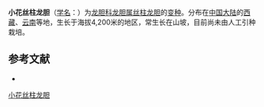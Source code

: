 {{Infraspeciesbox
| name = 小花丝柱龙胆
| status = 
| status_system = 
| image =
| genus = Gentiana
| species link = 丝柱龙胆
| species = filistyla
| varietas = parviflora
| authority = 
}}

'''小花丝柱龙胆'''（[[学名|学名]]：{{lang|la|''Gentiana filistyla'' var. ''parviflora''}}）为[[龙胆科|龙胆科]][[龙胆属|龙胆属]][[丝柱龙胆|丝柱龙胆]]的[[变种|变种]]。分布在[[中国大陆|中国大陆]]的[[西藏|西藏]]、[[云南|云南]]等地，生长于海拔4,200米的地区，常生长在山坡，目前尚未由人工引种栽培。

== 参考文献 ==
<div class="references-small">
* {{cite web| url =http://www.bioinfo.cn/db05/KmzwSpecies.php?action=view&id=30475| title =小花丝柱龙胆（变种）| work =《中国高等植物数据库全库》| publisher =中国科学院微生物研究所| author =昆明植物研究所| accessdate =2009-02-26| deadurl =yes| archiveurl =https://web.archive.org/web/20160305053859/http://www.bioinfo.cn/db05/KmzwSpecies.php?action=view&id=30475| archivedate =2016-03-05}}
</div>

[[Category:龙胆属|小花丝柱龙胆]]


{{植物小作品}}